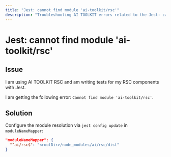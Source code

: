 ```yaml
---
title: "Jest: cannot find module 'ai-toolkit/rsc'"
description: "Troubleshooting AI TOOLKIT errors related to the Jest: cannot find module 'ai-toolkit/rsc' error"
---
```


# Jest: cannot find module 'ai-toolkit/rsc'

## Issue

I am using AI TOOLKIT RSC and am writing tests for my RSC components with Jest.

I am getting the following error: `Cannot find module 'ai-toolkit/rsc'`.

## Solution

Configure the module resolution via `jest config update` in `moduleNameMapper`:

```json filename="jest.config.js"
"moduleNameMapper": {
  "^ai/rsc$": "<rootDir>/node_modules/ai/rsc/dist"
}
```
